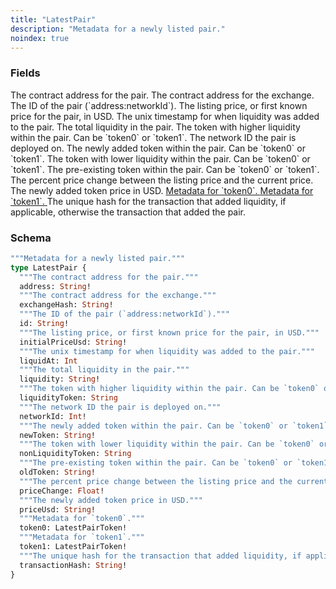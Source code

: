 ```yaml
---
title: "LatestPair"
description: "Metadata for a newly listed pair."
noindex: true
---
```


### Fields

<ResponseField name="address" type="String!" required>
  The contract address for the pair.
</ResponseField>

<ResponseField name="exchangeHash" type="String!" required>
  The contract address for the exchange.
</ResponseField>

<ResponseField name="id" type="String!" required>
  The ID of the pair (`address:networkId`).
</ResponseField>

<ResponseField name="initialPriceUsd" type="String!" required>
  The listing price, or first known price for the pair, in USD.
</ResponseField>

<ResponseField name="liquidAt" type="Int">
  The unix timestamp for when liquidity was added to the pair.
</ResponseField>

<ResponseField name="liquidity" type="String!" required>
  The total liquidity in the pair.
</ResponseField>

<ResponseField name="liquidityToken" type="String">
  The token with higher liquidity within the pair. Can be `token0` or `token1`.
</ResponseField>

<ResponseField name="networkId" type="Int!" required>
  The network ID the pair is deployed on.
</ResponseField>

<ResponseField name="newToken" type="String!" required>
  The newly added token within the pair. Can be `token0` or `token1`.
</ResponseField>

<ResponseField name="nonLiquidityToken" type="String">
  The token with lower liquidity within the pair. Can be `token0` or `token1`.
</ResponseField>

<ResponseField name="oldToken" type="String!" required>
  The pre-existing token within the pair. Can be `token0` or `token1`.
</ResponseField>

<ResponseField name="priceChange" type="Float!" required>
  The percent price change between the listing price and the current price.
</ResponseField>

<ResponseField name="priceUsd" type="String!" required>
  The newly added token price in USD.
</ResponseField>

<a href="/api-reference/types/latestpairtoken">
  <ResponseField name="token0" type="LatestPairToken!" required>
    Metadata for `token0`.
  </ResponseField>
</a>

<a href="/api-reference/types/latestpairtoken">
  <ResponseField name="token1" type="LatestPairToken!" required>
    Metadata for `token1`.
  </ResponseField>
</a>

<ResponseField name="transactionHash" type="String!" required>
  The unique hash for the transaction that added liquidity, if applicable, otherwise the transaction that added the pair.
</ResponseField>

### Schema


```graphql 
"""Metadata for a newly listed pair."""
type LatestPair {
  """The contract address for the pair."""
  address: String!
  """The contract address for the exchange."""
  exchangeHash: String!
  """The ID of the pair (`address:networkId`)."""
  id: String!
  """The listing price, or first known price for the pair, in USD."""
  initialPriceUsd: String!
  """The unix timestamp for when liquidity was added to the pair."""
  liquidAt: Int
  """The total liquidity in the pair."""
  liquidity: String!
  """The token with higher liquidity within the pair. Can be `token0` or `token1`."""
  liquidityToken: String
  """The network ID the pair is deployed on."""
  networkId: Int!
  """The newly added token within the pair. Can be `token0` or `token1`."""
  newToken: String!
  """The token with lower liquidity within the pair. Can be `token0` or `token1`."""
  nonLiquidityToken: String
  """The pre-existing token within the pair. Can be `token0` or `token1`."""
  oldToken: String!
  """The percent price change between the listing price and the current price."""
  priceChange: Float!
  """The newly added token price in USD."""
  priceUsd: String!
  """Metadata for `token0`."""
  token0: LatestPairToken!
  """Metadata for `token1`."""
  token1: LatestPairToken!
  """The unique hash for the transaction that added liquidity, if applicable, otherwise the transaction that added the pair."""
  transactionHash: String!
}
```
